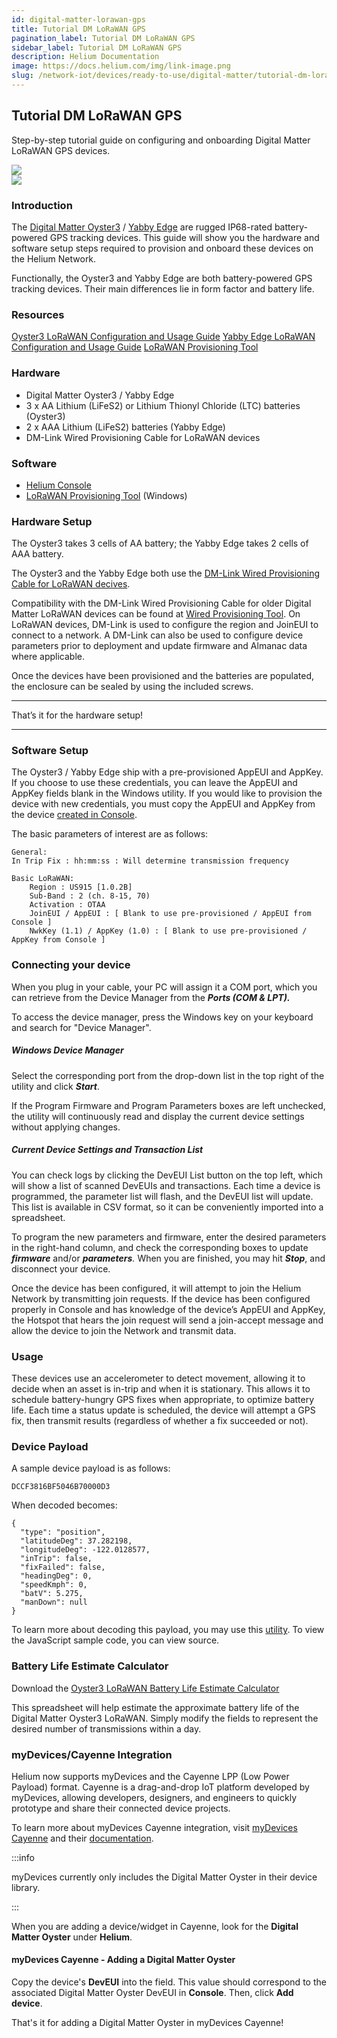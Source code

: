 ```yaml
---
id: digital-matter-lorawan-gps
title: Tutorial DM LoRaWAN GPS
pagination_label: Tutorial DM LoRaWAN GPS
sidebar_label: Tutorial DM LoRaWAN GPS
description: Helium Documentation
image: https://docs.helium.com/img/link-image.png
slug: /network-iot/devices/ready-to-use/digital-matter/tutorial-dm-lorawan-gps
---
```



<LegacyContentBanner />

## Tutorial DM LoRaWAN GPS

Step-by-step tutorial guide on configuring and onboarding Digital Matter LoRaWAN GPS devices.

<div style={{ textAlign: 'left' }}>
  <img src={useBaseUrl('img/network-iot/devices/ready-to-use/digital-matter-oyster.png')} />
</div>
<div style={{ textAlign: 'right' }}>
  <img src={useBaseUrl('img/network-iot/devices/ready-to-use/digital-matter-yabby.png')} />
</div>

### Introduction

The [Digital Matter Oyster3](https://www.digitalmatter.com/devices/oyster-lorawan/) /
[Yabby Edge](https://www.digitalmatter.com/our-devices/yabby-edge/) are rugged IP68-rated
battery-powered GPS tracking devices. This guide will show you the hardware and software setup steps
required to provision and onboard these devices on the Helium Network.

Functionally, the Oyster3 and Yabby Edge are both battery-powered GPS tracking devices. Their main
differences lie in form factor and battery life.

### Resources

[Oyster3 LoRaWAN Configuration and Usage Guide](https://support.digitalmatter.com/support/solutions/articles/16000133235-oyster-3-lorawan-configuration-and-usage-guide)
[Yabby Edge LoRaWAN Configuration and Usage Guide](https://support.digitalmatter.com/support/solutions/articles/16000122827-yabby-edge-lorawan-configuration-and-usage-guide)
[LoRaWAN Provisioning Tool](https://www.oemserver.com/tools/LoRaWANProvisioningTool/setup.exe)

### Hardware

- Digital Matter Oyster3 / Yabby Edge
- 3 x AA Lithium (LiFeS2) or Lithium Thionyl Chloride (LTC) batteries \(Oyster3\)
- 2 x AAA Lithium (LiFeS2) batteries \(Yabby Edge\)
- DM-Link Wired Provisioning Cable for LoRaWAN devices

### Software

- [Helium Console](https://console.helium.com/)
- [LoRaWAN Provisioning Tool](https://www.oemserver.com/tools/LoRaWANProvisioningTool/setup.exe)
  \(Windows\)

### Hardware Setup

The Oyster3 takes 3 cells of AA battery; the Yabby Edge takes 2 cells of AAA battery.

The Oyster3 and the Yabby Edge both use the
[DM-Link Wired Provisioning Cable for LoRaWAN decives](https://www.digitalmatter.com/dmlink/).

Compatibility with the DM-Link Wired Provisioning Cable for older Digital Matter LoRaWAN devices can
be found at
[Wired Provisioning Tool](https://support.digitalmatter.com/support/solutions/articles/16000104317-wired-provisioning-tool).
On LoRaWAN devices, DM-Link is used to configure the region and JoinEUI to connect to a network. A
DM-Link can also be used to configure device parameters prior to deployment and update firmware and
Almanac data where applicable.

Once the devices have been provisioned and the batteries are populated, the enclosure can be sealed
by using the included screws.

---

That’s it for the hardware setup!

---

### Software Setup

The Oyster3 / Yabby Edge ship with a pre-provisioned AppEUI and AppKey. If you choose to use these
credentials, you can leave the AppEUI and AppKey fields blank in the Windows utility. If you would
like to provision the device with new credentials, you must copy the AppEUI and AppKey from the
device [created in Console](/console/adding-devices).

The basic parameters of interest are as follows:

```text
General:
In Trip Fix : hh:mm:ss : Will determine transmission frequency

Basic LoRaWAN:
	Region : US915 [1.0.2B]
	Sub-Band : 2 (ch. 8-15, 70)
	Activation : OTAA
	JoinEUI / AppEUI : [ Blank to use pre-provisioned / AppEUI from Console ]
	NwkKey (1.1) / AppKey (1.0) : [ Blank to use pre-provisioned / AppKey from Console ]

```

### Connecting your device

When you plug in your cable, your PC will assign it a COM port, which you can retrieve from the
Device Manager from the _**Ports \(COM & LPT\).**_

To access the device manager, press the Windows key on your keyboard and search for "Device
Manager".

##### Windows Device Manager

Select the corresponding port from the drop-down list in the top right of the utility and click
_**Start**_.

If the Program Firmware and Program Parameters boxes are left unchecked, the utility will
continuously read and display the current device settings without applying changes.

##### Current Device Settings and Transaction List

You can check logs by clicking the DevEUI List button on the top left, which will show a list of
scanned DevEUIs and transactions. Each time a device is programmed, the parameter list will flash,
and the DevEUI list will update. This list is available in CSV format, so it can be conveniently
imported into a spreadsheet.

To program the new parameters and firmware, enter the desired parameters in the right-hand column,
and check the corresponding boxes to update _**firmware**_ and/or _**parameters**._ When you are
finished, you may hit _**Stop**_, and disconnect your device.

Once the device has been configured, it will attempt to join the Helium Network by transmitting join
requests. If the device has been configured properly in Console and has knowledge of the device’s
AppEUI and AppKey, the Hotspot that hears the join request will send a join-accept message and allow
the device to join the Network and transmit data.

### Usage

These devices use an accelerometer to detect movement, allowing it to decide when an asset is
in-trip and when it is stationary. This allows it to schedule battery-hungry GPS fixes when
appropriate, to optimize battery life. Each time a status update is scheduled, the device will
attempt a GPS fix, then transmit results \(regardless of whether a fix succeeded or not\).

### Device Payload

A sample device payload is as follows:

```text
DCCF3816BF5046B70000D3
```

When decoded becomes:

```text
{
  "type": "position",
  "latitudeDeg": 37.282198,
  "longitudeDeg": -122.0128577,
  "inTrip": false,
  "fixFailed": false,
  "headingDeg": 0,
  "speedKmph": 0,
  "batV": 5.275,
  "manDown": null
}
```

To learn more about decoding this payload, you may use this
[utility](https://www.oemserver.com/tools/Oyster3LoRaWAN/oyster3-lr-html-decoder.html). To view the
JavaScript sample code, you can view source.

### Battery Life Estimate Calculator

Download the
[Oyster3 LoRaWAN Battery Life Estimate Calculator](https://support.digitalmatter.com/helpdesk/attachments/16084686136)

This spreadsheet will help estimate the approximate battery life of the Digital Matter Oyster3
LoRaWAN. Simply modify the fields to represent the desired number of transmissions within a day.

### myDevices/Cayenne Integration

Helium now supports myDevices and the Cayenne LPP \(Low Power Payload\) format. Cayenne is a
drag-and-drop IoT platform developed by myDevices, allowing developers, designers, and engineers to
quickly prototype and share their connected device projects.

To learn more about myDevices Cayenne integration, visit
[myDevices Cayenne](https://developers.mydevices.com/cayenne/features/) and their
[documentation](https://developers.mydevices.com/cayenne/docs/intro/).

:::info

myDevices currently only includes the Digital Matter Oyster in their device library.

:::

When you are adding a device/widget in Cayenne, look for the **Digital Matter Oyster** under
**Helium**.

#### myDevices Cayenne - Adding a Digital Matter Oyster

Copy the device's **DevEUI** into the field. This value should correspond to the associated Digital
Matter Oyster DevEUI in **Console**. Then, click **Add device**.

That's it for adding a Digital Matter Oyster in myDevices Cayenne!
